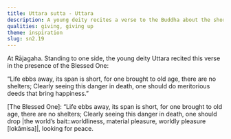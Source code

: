 ```yaml
---
title: Uttara sutta - Uttara
description: A young deity recites a verse to the Buddha about the shortness of life and the importance of doing meritorious deeds.
qualities: giving, giving up
theme: inspiration
slug: sn2.19
---
```


At Rājagaha. Standing to one side, the young deity Uttara recited this verse in the presence of the Blessed One:

“Life ebbs away, its span is short,
for one brought to old age, there are no shelters;
Clearly seeing this danger in death,
one should do meritorious deeds that bring happiness.”

[The Blessed One]: “Life ebbs away, its span is short,
for one brought to old age, there are no shelters;
Clearly seeing this danger in death,
one should drop |the world’s bait::worldliness, material pleasure, worldly pleasure [lokāmisa]|, looking for peace.